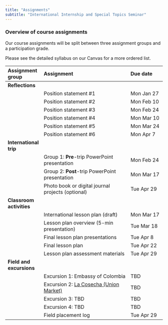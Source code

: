 ```yaml
---
title: "Assignments"
subtitle: "International Internship and Special Topics Seminar"
---
```


### **Overview of course assignments**

Our course assignments will be split between three assignment groups and a participation grade.

Please see the detailed syllabus on our Canvas for a more ordered list.

::: column-screen-inset-right
| Assignment group | Assignment | Due date |
|:-----|:--------------|:-----|
| **Reflections** | | |
| | Position statement #1 | Mon Jan 27 |
| | Position statement #2 | Mon Feb 10 |
| | Position statement #3 | Mon Feb 24 |
| | Position statement #4 | Mon Mar 10 |
| | Position statement #5 | Mon Mar 24 |
| | Position statement #6 | Mon Apr 7 |
| **International trip** | | |
| | Group 1: **Pre**-trip PowerPoint presentation | Mon Feb 24 |
| | Group 2: **Post**-trip PowerPoint presentation | Mon Mar 17 |
| | Photo book or digital journal projects (optional) | Tue Apr 29 |
| **Classroom activities** | | |
| | International lesson plan (draft) | Mon Mar 17 |
| | Lesson plan overview (5-min presentation) | Tue Mar 18 |
| | Final lesson plan presentations | Tue Apr 8 |
| | Final lesson plan | Tue Apr 22 |
| | Lesson plan assessment materials | Tue Apr 29 |
| **Field and excursions** | | |
| | Excursion 1: Embassy of Colombia | TBD |
| | Excursion 2: [La Cosecha (Union Market)](https://unionmarketdc.com/la-cosecha/) | TBD |
| | Excursion 3: TBD | TBD |
| | Excursion 4: TBD | TBD |
| | Field placement log | Tue Apr 29 |
:::
